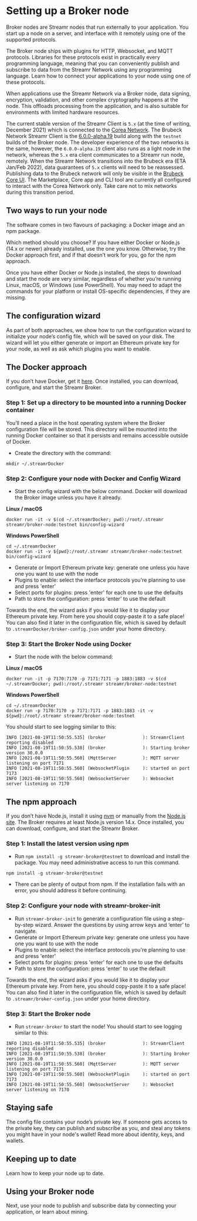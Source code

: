 

# Setting up a Broker node

Broker nodes are Streamr nodes that run externally to your application. You start up a node on a server, and interface with it remotely using one of the supported protocols.

The Broker node ships with plugins for HTTP, Websocket, and MQTT protocols. Libraries for these protocols exist in practically every programming language, meaning that you can conveniently publish and subscribe to data from the Streamr Network using any programming language. Learn how to <Link to={docsLinks.connectingApplications}>connect your applications</Link> to your node using one of these protocols.

When applications use the Streamr Network via a Broker node, data signing, encryption, validation, and other complex cryptography happens at the node. This offloads processing from the application, and is also suitable for environments with limited hardware resources.

<Warning>

The current stable version of the Streamr Client is `5.x` (at the time of writing, December 2021) which is connected to the [Corea Network](https://streamr.network/roadmap). The Brubeck Network Streamr Client is the [6.0.0-alpha.19](https://www.npmjs.com/package/streamr-client/v/6.0.0-alpha.19) build along with the `testnet` builds of the Broker node. The developer experience of the two networks is the same, however, the `6.0.0-alpha.19` client also runs as a light node in the network, whereas the `5.x` era client communicates to a Streamr run node, remotely. When the Streamr Network transitions into the Brubeck era (ETA Jan/Feb 2022), data guarantees of `5.x` clients will need to be reassessed. Publishing data to the Brubeck network will only be visible in the [Brubeck Core UI](https://brubeck.streamr.network). The Marketplace, Core app and CLI tool are currently all configured to interact with the Corea Network only. Take care not to mix networks during this transition period.

</Warning>

## Two ways to run your node

The software comes in two flavours of packaging: a Docker image and an npm package.

Which method should you choose? If you have either Docker or Node.js (14.x or newer) already installed, use the one you know. Otherwise, try the Docker approach first, and if that doesn’t work for you, go for the npm approach.

Once you have either Docker or Node.js installed, the steps to download and start the node are very similar, regardless of whether you’re running Linux, macOS, or Windows (use PowerShell). You may need to adapt the commands for your platform or install OS-specific dependencies, if they are missing.

## The configuration wizard

As part of both approaches, we show how to run the configuration wizard to initialize your node’s config file, which will be saved on your disk. The wizard will let you either generate or import an Ethereum private key for your node, as well as ask which plugins you want to enable.

## The Docker approach

If you don’t have Docker, get it [here](https://docs.docker.com/get-docker/). Once installed, you can download, configure, and start the Streamr Broker.

### Step 1: Set up a directory to be mounted into a running Docker container

You’ll need a place in the host operating system where the Broker configuration file will be stored. This directory will be mounted into the running Docker container so that it persists and remains accessible outside of Docker.

- Create the directory with the command:

```
mkdir ~/.streamrDocker
```

### Step 2: Configure your node with Docker and Config Wizard

- Start the config wizard with the below command. Docker will download the Broker image unless you have it already.

**Linux / macOS**

```
docker run -it -v $(cd ~/.streamrDocker; pwd):/root/.streamr streamr/broker-node:testnet bin/config-wizard
```

**Windows PowerShell**

```
cd ~/.streamrDocker
docker run -it -v ${pwd}:/root/.streamr streamr/broker-node:testnet bin/config-wizard
```

- Generate or Import Ethereum private key: generate one unless you have one you want to use with the node
- Plugins to enable: select the interface protocols you're planning to use and press 'enter'
- Select ports for plugins: press 'enter' for each one to use the defaults
- Path to store the configuration: press 'enter' to use the default

Towards the end, the wizard asks if you would like it to display your Ethereum private key. From here you should copy-paste it to a safe place! You can also find it later in the configuration file, which is saved by default to `.streamrDocker/broker-config.json` under your home directory.

### Step 3: Start the Broker Node using Docker

- Start the node with the below command:

**Linux / macOS**

```
docker run -it -p 7170:7170 -p 7171:7171 -p 1883:1883 -v $(cd ~/.streamrDocker; pwd):/root/.streamr streamr/broker-node:testnet
```

**Windows PowerShell**

```
cd ~/.streamrDocker
docker run -p 7170:7170 -p 7171:7171 -p 1883:1883 -it -v ${pwd}:/root/.streamr streamr/broker-node:testnet
```

You should start to see logging similar to this:

```
INFO [2021-08-19T11:50:55.535] (broker              ): StreamrClient reporting disabled
INFO [2021-08-19T11:50:55.538] (broker              ): Starting broker version 30.0.0
INFO [2021-08-19T11:50:55.560] (MqttServer          ): MQTT server listening on port 7171
INFO [2021-08-19T11:50:55.560] (WebsocketPlugin     ): started on port 7173
INFO [2021-08-19T11:50:55.560] (WebsocketServer     ): Websocket server listening on 7170
```

## The npm approach

If you don’t have Node.js, install it using [nvm](https://github.com/nvm-sh/nvm#installing-and-updating) or manually from the [Node.js site](https://nodejs.org/en/download/). The Broker requires at least Node.js version 14.x. Once installed, you can download, configure, and start the Streamr Broker.

### Step 1: Install the latest version using npm

- Run `npm install -g streamr-broker@testnet` to download and install the package. You may need administrative access to run this command.

```
npm install -g streamr-broker@testnet
```

- There can be plenty of output from npm. If the installation fails with an error, you should address it before continuing.

### Step 2: Configure your node with streamr-broker-init

- Run `streamr-broker-init` to generate a configuration file using a step-by-step wizard. Answer the questions by using arrow keys and ‘enter’ to navigate.
- Generate or Import Ethereum private key: generate one unless you have one you want to use with the node
- Plugins to enable: select the interface protocols you're planning to use and press 'enter'
- Select ports for plugins: press 'enter' for each one to use the defaults
- Path to store the configuration: press 'enter' to use the default

Towards the end, the wizard asks if you would like it to display your Ethereum private key. From here, you should copy-paste it to a safe place! You can also find it later in the configuration file, which is saved by default to `.streamr/broker-config.json` under your home directory.

### Step 3: Start the Broker node

- Run `streamr-broker` to start the node! You should start to see logging similar to this:

```
INFO [2021-08-19T11:50:55.535] (broker              ): StreamrClient reporting disabled
INFO [2021-08-19T11:50:55.538] (broker              ): Starting broker version 30.0.0
INFO [2021-08-19T11:50:55.560] (MqttServer          ): MQTT server listening on port 7171
INFO [2021-08-19T11:50:55.560] (WebsocketPlugin     ): started on port 7173
INFO [2021-08-19T11:50:55.560] (WebsocketServer     ): Websocket server listening on 7170
```

## Staying safe

The config file contains your node’s private key. If someone gets access to the private key, they can publish and subscribe as you, and steal any tokens you might have in your node's wallet! Read more about <Link to={docsLinks.identity}>identity, keys, and wallets</Link>.

## Keeping up to date

Learn how to <Link to={docsLinks.updatingABrokerNode}>keep your node up to date</Link>.

## Using your Broker node

Next, use your node to publish and subscribe data by <Link to={docsLinks.connectingApplications}>connecting your application</Link>, or learn about <Link to={docsLinks.mining}>mining</Link>.
